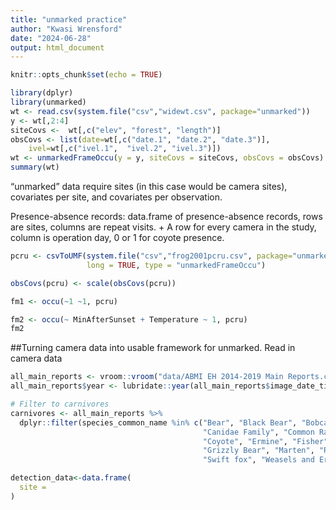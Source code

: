 ```yaml
---
title: "unmarked practice"
author: "Kwasi Wrensford"
date: "2024-06-28"
output: html_document
---
```


```r
knitr::opts_chunk$set(echo = TRUE)
```

```r
library(dplyr)
library(unmarked)
wt <- read.csv(system.file("csv","widewt.csv", package="unmarked"))
y <- wt[,2:4]
siteCovs <-  wt[,c("elev", "forest", "length")]
obsCovs <- list(date=wt[,c("date.1", "date.2", "date.3")],
    ivel=wt[,c("ivel.1",  "ivel.2", "ivel.3")])
wt <- unmarkedFrameOccu(y = y, siteCovs = siteCovs, obsCovs = obsCovs)
summary(wt)
```
"unmarked" data require sites (in this case would be camera sites), covariates per site, and covariates per observation. 

Presence-absence records: data.frame of presence-absence records, rows are sites, columns are repeat visits.
+ A row for every camera in the study, column is operation day, 0 or 1 for coyote presence. 

```r
pcru <- csvToUMF(system.file("csv","frog2001pcru.csv", package="unmarked"),
                 long = TRUE, type = "unmarkedFrameOccu")
```

```r
obsCovs(pcru) <- scale(obsCovs(pcru))
```

```r
fm1 <- occu(~1 ~1, pcru)
```

```r
fm2 <- occu(~ MinAfterSunset + Temperature ~ 1, pcru)
fm2
```
##Turning camera data into usable framework for unmarked. 
Read in camera data
```r
all_main_reports <- vroom::vroom("data/ABMI EH 2014-2019 Main Reports.csv")
all_main_reports$year <- lubridate::year(all_main_reports$image_date_time)

# Filter to carnivores
carnivores <- all_main_reports %>%
  dplyr::filter(species_common_name %in% c("Bear", "Black Bear", "Bobcat", "Canada Lynx",
                                           "Canidae Family", "Common Raccoon", "Cougar",
                                           "Coyote", "Ermine", "Fisher", "Gray Wolf",
                                           "Grizzly Bear", "Marten", "Red Fox", "Striped Skunk",
                                           "Swift fox", "Weasels and Ermine"))
```

```r
detection_data<-data.frame(
  site = 
)
```
